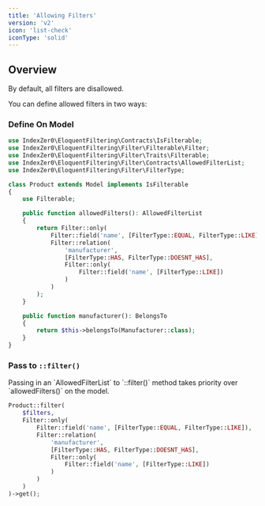```yaml
---
title: 'Allowing Filters'
version: 'v2'
icon: 'list-check'
iconType: 'solid'
---
```


## Overview

By default, all filters are disallowed.

You can define allowed filters in two ways:

### Define On Model

```php {11-23}
use IndexZer0\EloquentFiltering\Contracts\IsFilterable;
use IndexZer0\EloquentFiltering\Filter\Filterable\Filter;
use IndexZer0\EloquentFiltering\Filter\Traits\Filterable;
use IndexZer0\EloquentFiltering\Filter\Contracts\AllowedFilterList;
use IndexZer0\EloquentFiltering\Filter\FilterType;

class Product extends Model implements IsFilterable
{
    use Filterable;

    public function allowedFilters(): AllowedFilterList
    {
        return Filter::only(
            Filter::field('name', [FilterType::EQUAL, FilterType::LIKE]),
            Filter::relation(
                'manufacturer',
                [FilterType::HAS, FilterType::DOESNT_HAS],
                Filter::only(
                    Filter::field('name', [FilterType::LIKE])
                )
            )
        );
    }

    public function manufacturer(): BelongsTo
    {
        return $this->belongsTo(Manufacturer::class);
    }
}
```

### Pass to `::filter()`

<Note>
Passing in an `AllowedFilterList` to `::filter()` method takes priority over `allowedFilters()` on the model.
</Note>

```php {3-12}
Product::filter(
    $filters,
    Filter::only(
        Filter::field('name', [FilterType::EQUAL, FilterType::LIKE]),
        Filter::relation(
            'manufacturer',
            [FilterType::HAS, FilterType::DOESNT_HAS],
            Filter::only(
                Filter::field('name', [FilterType::LIKE])
            )
        )
    )
)->get();
```

